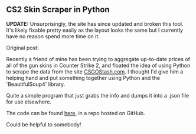 <h2 className='text-center'> CS2 Skin Scraper in Python </h2>

**UPDATE:** Unsurprisingly, the site has since updated and broken this tool. It's likely fixable pretty easily as the layout looks the same but I currently have no reason spend more time on it.

Original post:

Recently a friend of mine has been trying to aggregate up-to-date prices of all of the gun skins
in Counter Strike 2, and floated the idea of using Python to scrape the data from the site <a href="https://csgostash.com/">CSGOStash.com</a>.
I thought I'd give him a helping hand and put something together using Python and the 'BeautifulSoup4' library.

Quite a simple program that just grabs the info and dumps it into a .json file for use elsewhere.

The code can be found <a href="https://github.com/ChrisSeadon/py-csgostash-scraper">here,</a> in a repo hosted on GitHub.

Could be helpful to somebody!
